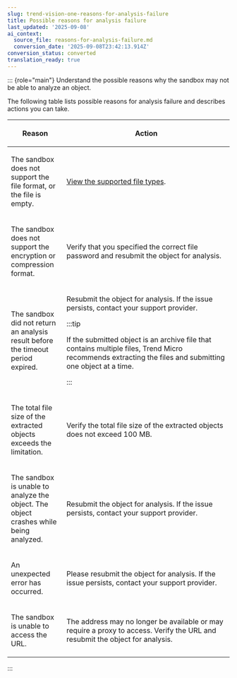 ```yaml
---
slug: trend-vision-one-reasons-for-analysis-failure
title: Possible reasons for analysis failure
last_updated: '2025-09-08'
ai_context:
  source_file: reasons-for-analysis-failure.md
  conversion_date: '2025-09-08T23:42:13.914Z'
conversion_status: converted
translation_ready: true
---
```


::: {role="main"}
Understand the possible reasons why the sandbox may not be able to analyze an object.

The following table lists possible reasons for analysis failure and describes actions you can take.

<table>
<colgroup>
<col style="width: 25%" />
<col style="width: 75%" />
</colgroup>
<thead>
<tr>
<th><p>Reason</p></th>
<th><p>Action</p></th>
</tr>
</thead>
<tbody>
<tr>
<td><p>The sandbox does not support the file format, or the file is empty.</p></td>
<td><p><a href="trend-vision-one-supported-file-types">View the supported file types</a>.</p></td>
</tr>
<tr>
<td><p>The sandbox does not support the encryption or compression format.</p></td>
<td><p>Verify that you specified the correct file password and resubmit the object for analysis.</p></td>
</tr>
<tr>
<td><p>The sandbox did not return an analysis result before the timeout period expired.</p></td>
<td><p>Resubmit the object for analysis. If the issue persists, contact your support provider.</p>


:::tip

<p>If the submitted object is an archive file that contains multiple files, Trend Micro recommends extracting the files and submitting one object at a time.</p>


:::

</td>
</tr>
<tr>
<td><p>The total file size of the extracted objects exceeds the limitation.</p></td>
<td><p>Verify the total file size of the extracted objects does not exceed 100 MB.</p></td>
</tr>
<tr>
<td><p>The sandbox is unable to analyze the object. The object crashes while being analyzed.</p></td>
<td><p>Resubmit the object for analysis. If the issue persists, contact your support provider.</p></td>
</tr>
<tr>
<td><p>An unexpected error has occurred.</p></td>
<td><p>Please resubmit the object for analysis. If the issue persists, contact your support provider.</p></td>
</tr>
<tr>
<td><p>The sandbox is unable to access the URL.</p></td>
<td><p>The address may no longer be available or may require a proxy to access. Verify the URL and resubmit the object for analysis.</p></td>
</tr>
</tbody>
</table>
:::
